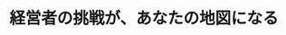 ---
title: "経営者の挑戦が、あなたの地図になる"
description: "宮崎の経営者インタビューメディア。起業の経緯、困難の乗り越え方、次世代へのメッセージ。一人ひとりのストーリーが、あなたのキャリアを考える地図（マップ）になる。"
blocks:
  - name: "HEADER"
    title: "経営者の挑戦が、あなたの地図になる"
    subtitle: "宮崎の経営者が語る、リアルな起業ストーリー"
---